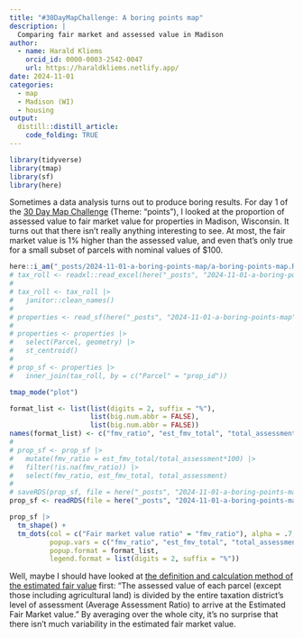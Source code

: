 ```yaml
---
title: "#30DayMapChallenge: A boring points map"
description: |
  Comparing fair market and assessed value in Madison
author:
  - name: Harald Kliems 
    orcid_id: 0000-0003-2542-0047
    url: https://haraldkliems.netlify.app/
date: 2024-11-01
categories:
  - map
  - Madison (WI)
  - housing
output: 
  distill::distill_article:
    code_folding: TRUE
---
```


```r
library(tidyverse)
library(tmap)
library(sf)
library(here)
```

Sometimes a data analysis turns out to produce boring results. For day 1 of the [30 Day Map Challenge](https://30daymapchallenge.com/) (Theme: "points"), I looked at the proportion of assessed value to fair market value for properties in Madison, Wisconsin. It turns out that there isn't really anything interesting to see. At most, the fair market value is 1% higher than the assessed value, and even that's only true for a small subset of parcels with nominal values of $100.

```r
here::i_am("_posts/2024-11-01-a-boring-points-map/a-boring-points-map.Rmd")
# tax_roll <- readxl::read_excel(here("_posts", "2024-11-01-a-boring-points-map", "data", "TaxRoll2023.xlsx"), skip = 3)
# 
# tax_roll <- tax_roll |>
#   janitor::clean_names()
# 
# properties <- read_sf(here("_posts", "2024-11-01-a-boring-points-map", "data", "Tax_Parcels_(Assessor_Property_Information)", "Tax_Parcels_(Assessor_Property_Information).shp"))
# 
# properties <- properties |>
#   select(Parcel, geometry) |>
#   st_centroid()
# 
# prop_sf <- properties |>
#   inner_join(tax_roll, by = c("Parcel" = "prop_id"))

tmap_mode("plot")

format_list <- list(list(digits = 2, suffix = "%"),
                    list(big.num.abbr = FALSE),
                    list(big.num.abbr = FALSE))
names(format_list) <- c("fmv_ratio", "est_fmv_total", "total_assessment")
# 
# prop_sf <- prop_sf |>
#   mutate(fmv_ratio = est_fmv_total/total_assessment*100) |>
#   filter(!is.na(fmv_ratio)) |>
#   select(fmv_ratio, est_fmv_total, total_assessment)
# 
# saveRDS(prop_sf, file = here("_posts", "2024-11-01-a-boring-points-map", "data", "prop_sf.RDS"))
prop_sf <- readRDS(file = here("_posts", "2024-11-01-a-boring-points-map", "data", "prop_sf.RDS"))

prop_sf |> 
  tm_shape() +
  tm_dots(col = c("Fair market value ratio" = "fmv_ratio"), alpha = .7, border.lwd = 0, size = .01,
          popup.vars = c("fmv_ratio", "est_fmv_total", "total_assessment"),
          popup.format = format_list,
          legend.format = list(digits = 2, suffix = "%"))
```




Well, maybe I should have looked at [the definition and calculation method of the estimated fair value](https://www.cityofmadison.com/assessor/fairMarket.cfm) first: "The assessed value of each parcel (except those including agricultural land) is divided by the entire taxation district’s level of assessment (Average Assessment Ratio) to arrive at the Estimated Fair Market value." By averaging over the whole city, it's no surprise that there isn't much variability in the estimated fair market value.